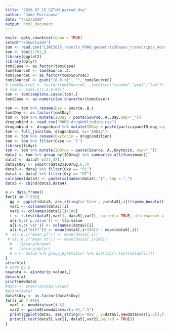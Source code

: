 ```yaml
---
title: "2020_07_15_SZToM_paired_Oxy"
author: "Jake Portanova"
date: "7/15/2020"
output: html_document
---
```


```r
knitr::opts_chunk$set(echo = TRUE)
setwd("~/Downloads")
tom <- read.csv("LIWC2015_results_PORQ_geometricShapes_transcripts_nosource.csv")
tom <- tom[1:762,]
library(ggplot2)
library(dplyr)
tom$Case <- as.factor(tom$Case)
tom$SourceC <- tom$Source..C.
tom$SourceC <- as.factor(tom$SourceC)
tom$SourceC <- gsub("[0-9.+]", "", tom$SourceC)
# tom$SourceC <- factor(tom$SourceC, ,levels=c("random","goal","tom"))
# tom <- tom[,c(1,2,6:99)]
tom <- tom[complete.cases(tom),]
tom$Case <- as.numeric(as.character(tom$Case))

tom <- tom %>% rename(Day = Source..B.)
tom$Day <- as.factor(tom$Day)
tom <- tom %>% mutate(IDDay = paste(Source..A.,Day,sep="_"))
drugunbind <- read.csv("PORQ_drugUnblinding.csv")
drugunbind <- drugunbind %>% mutate(IDDay = paste(participantID,day,sep="_"))
tom <- full_join(tom, drugunbind, by="IDDay")
tom <- tom %>% rename(Oxytocin = drugCondition)
tom <- tom %>% filter(Case == '7')
library(tidyr)
tom <- tom %>% mutate(IDDrug = paste(Source..A.,Oxytocin, sep="_"))
data2 <- tom %>% group_by(IDDrug) %>% summarise_all(funs(mean))
data2 <- data2[-c(23,42),]
data2$Oxy <- substr(data2$IDDrug,6,7)
data3 <- data2 %>% filter(Oxy == "PL")
data4 <- data2 %>% filter(Oxy == "OT")
colnames(data4) <- paste(colnames(data4),"1", sep = ".")
data5 <- cbind(data3,data4)
```

```r
a <- data.frame()
for(i in 7:99){
  gg <- ggplot(data5, aes_string(x='Case', y=data5[,i]))+geom_boxplot()+ggtitle(colnames(data5)[i])
  var1 <- colnames(data5)[i]
  var2 <- colnames(data5)[i+106]
  t <- t.test(data5[,var1], data5[,var2], paired = TRUE, alternative = "two.sided")
  a[i-6,c('p_value')] <- t$p.value
  a[i-6,c('var')] <- colnames(data5)[i]
  a[i-6,c("diff")] <- mean(data5[,i+106]) - mean(data5[,i])
#  a[i-6,c("mean_pl")] <- mean(data5[,i])
 # a[i-6,c("mean_ot")] <- mean(data5[,i+106])
  #   library(broom)
  #   library(dplyr)
  # a <- data5 %>% group_by(Status) %>% do(tidy(t.test(data5[i])))
}
attach(a)
# sort by p
newdata <- a[order(p_value),]
detach(a)
print(newdata)
#data <- order(data$p.value) 
#print(data)
data5$Oxy <- as.factor(data5$Oxy)
for(i in 7:99){
  var1 <- newdata$var[i-6]
  var2 <- paste0(newdata$var[i-6],".1")
  print(ggplot(data5, aes_string(x='Oxy', y=data5[,newdata$var[i-6]],fill="Oxy",group="Oxy"))+geom_boxplot()+ggtitle(newdata$var[i-6]))
  print(t.test(data5[,var1], data5[,var2],paired = TRUE))
}
```